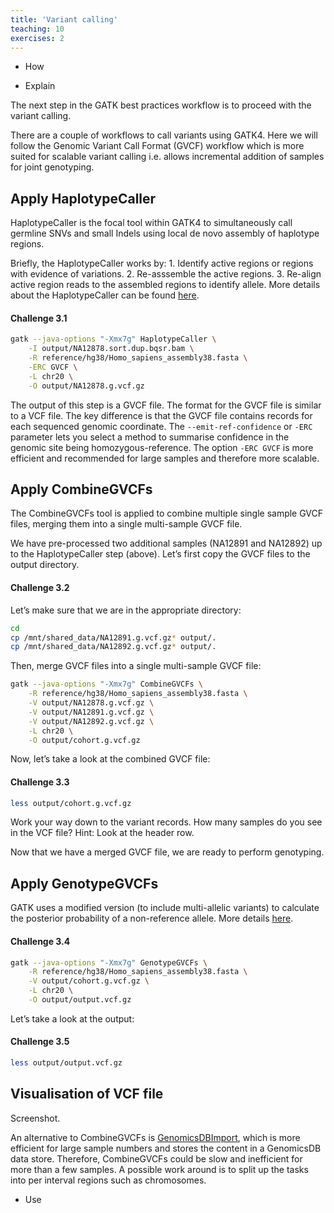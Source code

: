 ```yaml
---
title: 'Variant calling'
teaching: 10
exercises: 2
---
```


:::::::::::::::::::::::::::::::::::::: questions 

- How 

::::::::::::::::::::::::::::::::::::::::::::::::

::::::::::::::::::::::::::::::::::::: objectives

- Explain 

::::::::::::::::::::::::::::::::::::::::::::::::

The next step in the GATK best practices workflow is to proceed with the variant calling.

There are a couple of workflows to call variants using GATK4. Here we will follow the Genomic Variant Call Format (GVCF) workflow which is more suited for scalable variant calling i.e. allows incremental addition of samples for joint genotyping.

## Apply HaplotypeCaller

HaplotypeCaller is the focal tool within GATK4 to simultaneously call germline SNVs and small Indels using local de novo assembly of haplotype regions.

Briefly, the HaplotypeCaller works by: 1. Identify active regions or regions with evidence of variations. 2. Re-asssemble the active regions. 3. Re-align active region reads to the assembled regions to identify allele. More details about the HaplotypeCaller can be found [here](https://gatk.broadinstitute.org/hc/en-us/articles/360037225632-HaplotypeCaller).

::::::::::::::::::::::::::::::::::::: challenge 

#### Challenge 3.1

```bash
gatk --java-options "-Xmx7g" HaplotypeCaller \
    -I output/NA12878.sort.dup.bqsr.bam \
    -R reference/hg38/Homo_sapiens_assembly38.fasta \
    -ERC GVCF \
    -L chr20 \
    -O output/NA12878.g.vcf.gz
```
:::::::::::::::::::::::::::::::::

The output of this step is a GVCF file. The format for the GVCF file is similar to a VCF file. The key difference is that the GVCF file contains records for each sequenced genomic coordinate. The `--emit-ref-confidence` or `-ERC` parameter lets you select a method to summarise confidence in the genomic site being homozygous-reference. The option `-ERC GVCF` is more efficient and recommended for large samples and therefore more scalable.

## Apply CombineGVCFs

The CombineGVCFs tool is applied to combine multiple single sample GVCF files, merging them into a single multi-sample GVCF file.

We have pre-processed two additional samples (NA12891 and NA12892) up to the HaplotypeCaller step (above). Let’s first copy the GVCF files to the output directory.

::::::::::::::::::::::::::::::::::::: challenge 

#### Challenge 3.2

Let's make sure that we are in the appropriate directory:

```bash
cd
cp /mnt/shared_data/NA12891.g.vcf.gz* output/.
cp /mnt/shared_data/NA12892.g.vcf.gz* output/.
```

Then, merge GVCF files into a single multi-sample GVCF file:

```bash
gatk --java-options "-Xmx7g" CombineGVCFs \
    -R reference/hg38/Homo_sapiens_assembly38.fasta \
    -V output/NA12878.g.vcf.gz \
    -V output/NA12891.g.vcf.gz \
    -V output/NA12892.g.vcf.gz \
    -L chr20 \
    -O output/cohort.g.vcf.gz
```
:::::::::::::::::::::::::::::::::

Now, let’s take a look at the combined GVCF file:

::::::::::::::::::::::::::::::::::::: challenge 

#### Challenge 3.3

```bash
less output/cohort.g.vcf.gz
```

Work your way down to the variant records. How many samples do you see in the VCF file? Hint: Look at the header row.

:::::::::::::::::::::::::::::::::

Now that we have a merged GVCF file, we are ready to perform genotyping.

## Apply GenotypeGVCFs

GATK uses a modified version (to include multi-allelic variants) to calculate the posterior probability of a non-reference allele. More details [here](https://gatk.broadinstitute.org/hc/en-us/articles/360035890511-Assigning-per-sample-genotypes-HaplotypeCaller).

::::::::::::::::::::::::::::::::::::: challenge 

#### Challenge 3.4

```bash
gatk --java-options "-Xmx7g" GenotypeGVCFs \
    -R reference/hg38/Homo_sapiens_assembly38.fasta \
    -V output/cohort.g.vcf.gz \
    -L chr20 \
    -O output/output.vcf.gz
```
:::::::::::::::::::::::::::::::::

Let's take a look at the output:

::::::::::::::::::::::::::::::::::::: challenge 

#### Challenge 3.5

```bash
less output/output.vcf.gz
```
:::::::::::::::::::::::: solution 

## Visualisation of VCF file

Screenshot.

:::::::::::::::::::::::::::::::::
:::::::::::::::::::::::::::::::::

An alternative to CombineGVCFs is [GenomicsDBImport](https://gatk.broadinstitute.org/hc/en-us/articles/360057439331-GenomicsDBImport), which is more efficient for large sample numbers and stores the content in a GenomicsDB data store. Therefore, CombineGVCFs could be slow and inefficient for more than a few samples. A possible work around is to split up the tasks into per interval regions such as chromosomes.

::::::::::::::::::::::::::::::::::::: keypoints 

- Use

::::::::::::::::::::::::::::::::::::::::::::::::

